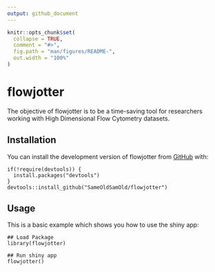 ```yaml
---
output: github_document
---
```


<!-- README.md is generated from README.Rmd. Please edit that file -->

```r
knitr::opts_chunk$set(
  collapse = TRUE,
  comment = "#>",
  fig.path = "man/figures/README-",
  out.width = "100%"
)
```

# flowjotter

<!-- badges: start -->
<!-- badges: end -->

The objective of flowjotter is to be a time-saving tool for researchers working with High Dimensional Flow Cytometry datasets.

## Installation

You can install the development version of flowjotter from [GitHub](https://github.com/) with:
```
if(!require(devtools)) {
  install.packages("devtools")
} 
devtools::install_github("SameOldSamOld/flowjotter")
```

## Usage

This is a basic example which shows you how to use the shiny app:

```
## Load Package
library(flowjotter)

## Run shiny app
flowjotter()
```

